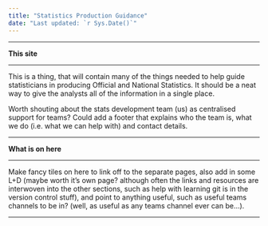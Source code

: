 ```yaml
---
title: "Statistics Production Guidance"
date: "Last updated: `r Sys.Date()`"
---
```


---

**This site**

---

This is a thing, that will contain many of the things needed to help guide statisticians in producing Official and National Statistics. It should be a neat way to give the analysts all of the information in a single place.

Worth shouting about the stats development team (us) as centralised support for teams? Could add a footer that explains who the team is, what we do (i.e. what we can help with) and contact details.

---

**What is on here**

---

Make fancy tiles on here to link off to the separate pages, also add in some L+D (maybe worth it's own page? although often the links and resources are interwoven into the other sections, such as help with learning git is in the version control stuff), and point to anything useful, such as useful teams channels to be in? (well, as useful as any teams channel ever can be...).

---
